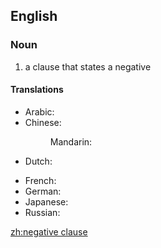 ==English==

===Noun===
{{examples-right|I don't know where to begin.}}
{{en-noun|head=[[negative]] [[clause]]}}

# {{context|grammar|lang=en}} a clause that states a negative

====Translations====
{{trans-top|negative clause, negative sentence}}
* Arabic: {{t|ar|جملة منفية|f|tr=júmla manfíyya}}
* Chinese:
*: Mandarin: {{t+|cmn|否定句|tr=fǒudìngjù|sc=Hani}}
* Dutch: {{t|nl|ontkennende zin|m}}
{{trans-mid}}
* French: {{t|fr|phrase négative|f}}
* German: {{t|de|negativer Satz|m}}
* Japanese: {{t|ja|否定文|tr=ひていぶん, hiteibun}}
* Russian: {{t|ru|отрицательное предложение|n|tr=otricátel'noje predložénije}}
{{trans-bottom}}

[[zh:negative clause]]